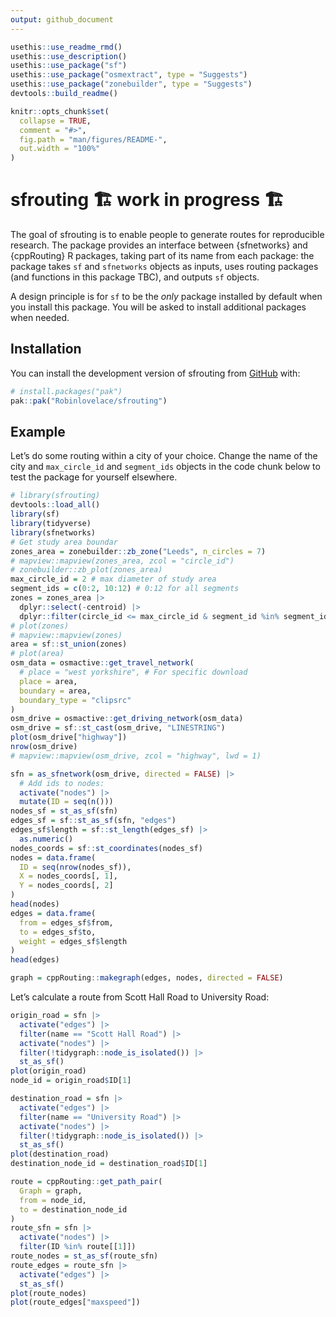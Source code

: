 ```yaml
---
output: github_document
---
```


<!-- README.md is generated from README.Rmd. Please edit that file -->

```r
usethis::use_readme_rmd()
usethis::use_description()
usethis::use_package("sf")
usethis::use_package("osmextract", type = "Suggests")
usethis::use_package("zonebuilder", type = "Suggests")
devtools::build_readme()
```

```r
knitr::opts_chunk$set(
  collapse = TRUE,
  comment = "#>",
  fig.path = "man/figures/README-",
  out.width = "100%"
)
```

# sfrouting 🏗️ work in progress 🏗️

<!-- badges: start -->
<!-- badges: end -->

The goal of sfrouting is to enable people to generate routes for reproducible research.
The package provides an interface between {sfnetworks} and {cppRouting} R packages, taking part of its name from each package: the package takes `sf` and `sfnetworks` objects as inputs, uses routing packages (and functions in this package TBC), and outputs `sf` objects.

A design principle is for `sf` to be the *only* package installed by default when you install this package.
You will be asked to install additional packages when needed.

## Installation

You can install the development version of sfrouting from [GitHub](https://github.com/) with:

``` r
# install.packages("pak")
pak::pak("Robinlovelace/sfrouting")
```

## Example

Let's do some routing within a city of your choice.
Change the name of the city and `max_circle_id` and `segment_ids` objects in the code chunk below to test the package for yourself elsewhere.

```r
# library(sfrouting)
devtools::load_all()
library(sf)
library(tidyverse)
library(sfnetworks)
# Get study area boundar
zones_area = zonebuilder::zb_zone("Leeds", n_circles = 7)
# mapview::mapview(zones_area, zcol = "circle_id")
# zonebuilder::zb_plot(zones_area)
max_circle_id = 2 # max diameter of study area
segment_ids = c(0:2, 10:12) # 0:12 for all segments
zones = zones_area |> 
  dplyr::select(-centroid) |> 
  dplyr::filter(circle_id <= max_circle_id & segment_id %in% segment_ids)
# plot(zones)
# mapview::mapview(zones)
area = sf::st_union(zones)
# plot(area)
osm_data = osmactive::get_travel_network(
  # place = "west yorkshire", # For specific download
  place = area,
  boundary = area,
  boundary_type = "clipsrc"
)
osm_drive = osmactive::get_driving_network(osm_data)
osm_drive = sf::st_cast(osm_drive, "LINESTRING")
plot(osm_drive["highway"])
nrow(osm_drive)
# mapview::mapview(osm_drive, zcol = "highway", lwd = 1)
```

```r
sfn = as_sfnetwork(osm_drive, directed = FALSE) |>
  # Add ids to nodes:
  activate("nodes") |>
  mutate(ID = seq(n())) 
nodes_sf = st_as_sf(sfn)
edges_sf = sf::st_as_sf(sfn, "edges")
edges_sf$length = sf::st_length(edges_sf) |> 
  as.numeric()
nodes_coords = sf::st_coordinates(nodes_sf)
nodes = data.frame(
  ID = seq(nrow(nodes_sf)),
  X = nodes_coords[, 1],
  Y = nodes_coords[, 2]
)
head(nodes)
edges = data.frame(
  from = edges_sf$from,
  to = edges_sf$to,
  weight = edges_sf$length
)
head(edges)
```

```r
graph = cppRouting::makegraph(edges, nodes, directed = FALSE)
```

Let's calculate a route from Scott Hall Road to University Road:

```r
origin_road = sfn |> 
  activate("edges") |>
  filter(name == "Scott Hall Road") |>
  activate("nodes") |>
  filter(!tidygraph::node_is_isolated()) |>
  st_as_sf()
plot(origin_road)
node_id = origin_road$ID[1]

destination_road = sfn |> 
  activate("edges") |>
  filter(name == "University Road") |>
  activate("nodes") |>
  filter(!tidygraph::node_is_isolated()) |>
  st_as_sf()
plot(destination_road)
destination_node_id = destination_road$ID[1]

route = cppRouting::get_path_pair(
  Graph = graph,
  from = node_id,
  to = destination_node_id
)
route_sfn = sfn |>
  activate("nodes") |>
  filter(ID %in% route[[1]])
route_nodes = st_as_sf(route_sfn)
route_edges = route_sfn |>
  activate("edges") |>
  st_as_sf()
plot(route_nodes)
plot(route_edges["maxspeed"])
```


